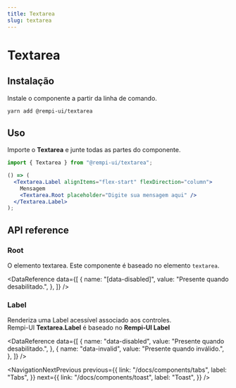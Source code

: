 ```yaml
---
title: Textarea
slug: textarea
---
```


# Textarea

<Description text="Captura a entrada do usuário." />

<SelectVersion />

<PreviewComponent name="textarea" />

## Instalação

Instale o componente a partir da linha de comando.

```bash
yarn add @rempi-ui/textarea
```

## Uso

Importe o <strong>Textarea</strong> e junte todas as partes do componente.

```jsx
import { Textarea } from "@rempi-ui/textarea";

() => (
  <Textarea.Label alignItems="flex-start" flexDirection="column">
    Mensagem
    <Textarea.Root placeholder="Digite sua mensagem aqui" />
  </Textarea.Label>
);
```

## API reference

### Root

O elemento textarea. Este componente é baseado no elemento <code>textarea</code>.

<DataReference
  data={[
    {
      name: "[data-disabled]",
      value: "Presente quando desabilitado.",
    },
  ]}
/>

### Label

Renderiza uma Label acessível associado aos controles.<br />
Rempi-UI <strong>Textarea.Label</strong> é baseado no <strong>Rempi-UI Label</strong>

<MoreInfo
  componentName="Rempi-UI Label"
  componentLink="/docs/components/label"
/>

<DataReference
  data={[
    {
      name: "data-disabled",
      value: "Presente quando desabilitado.",
    },
    {
      name: "data-invalid",
      value: "Presente quando inválido.",
    },
  ]}
/>

<NavigationNextPrevious
  previous={{
    link: "/docs/components/tabs",
    label: "Tabs",
  }}
  next={{
    link: "/docs/components/toast",
    label: "Toast",
  }}
/>

<EditThisPage url="components/pt-BR/textarea/1.0.1.mdx" />